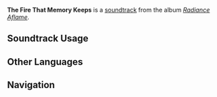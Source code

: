 {{Stub}}
{{Soundtrack Infobox
|image          = Radiance Aflame.png
|album          = Radiance Aflame
|disc           = 3
|number         = 54
|featured       = 
|featured2      = 
|featured3      = 
|featured_disc  = 
|featured_disc2 = 
|featured_disc3 = 
|youtube_id     = 
|spotify_id     = 3kh0GO4NuD4wYyFDE4JY9i
|previous       = Here Lies the Realm of Dragons
|next           = Path Lit by Night
}}
'''The Fire That Memory Keeps''' is a [[soundtrack]] from the album ''[[Radiance Aflame]]''.

==Soundtrack Usage==
{{Soundtrack Usage
|location = 
|quest = Journey of Stars and Flames
|domain = On the Path to War
|eventgameplay = 
|special_displayed = 
|special = 
|teapot = 
|mediaoriginal = 
}}
<!--
==Other Arrangements==
{{Files by Category Gallery|Media Using an Unreleased Arrangement of {{subst:#titleparts:{{subst:PAGENAME}}}} Soundtrack}}
-->
<!--
==Production Credits==
{| class="wikitable"
! Position
! Staff<ref>NetEase Cloud Music: [https://music.163.com/#/song?id=NUMBER TITLE {{zh|}}]</ref>
|-
!
| ({{zh|}})
|}
|}
-->
<!--
==Gallery==
<gallery>
</gallery>
-->

==Other Languages==
{{Other Languages
|en       = The Fire That Memory Keeps
|zhs      = 不息的思志
|zhs_rm   = 
|zht      = 
|zht_rm   = 
|zh_tl    = 
|ja       = 不滅の想い
|ja_rm    = 
|ja_tl    = 
}}
<!--
==References==
{{Reflist}}
-->

==Navigation==
{{Soundtrack Navbox|Radiance Aflame}}